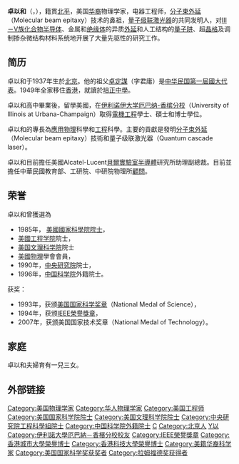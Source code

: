 {{noteTA
|G1=Electronics
|G2=Physics
}}

'''卓以和'''（{{lang-en|Alfred Yi Cho}}，{{bd|1937年|7月10日}}），籍貫[[北平市|北平]]，美国[[华裔|华裔]]物理学家，电器工程师，[[分子束外延|分子束外延]]（Molecular beam epitaxy）技术的鼻祖，[[量子级联激光器|量子级联激光器]]的共同发明人，对[[三五半导体|Ⅲ－V族]][[化合物半导体|化合物半导体]]、金属和[[绝缘体|绝缘体]]的异质[[外延_(晶体)|外延]]和人工结构的[[量子阱|量子阱]]、超[[晶格|晶格]]及调制掺杂微结构材料系统地开展了大量先驱性的研究工作。

==简历==
卓以和于1937年生於[[北京|北京]]。他的祖父[[卓定謀|卓定謀]]（字君庸）是[[中华民国|中华民国]][[第一届中华民国国民大会代表|第一屆國大代表]]。1949年全家移住[[香港|香港]]，就讀於[[培正中學|培正中學]]。

卓以和高中畢業後，留學美國，在[[伊利诺伊大学厄巴纳-香槟分校|伊利诺伊大学厄巴纳-香槟分校]]（University of Illinois at Urbana-Champaign）取得[[電機工程|電機工程]]學士、碩士和博士學位。

卓以和的專長為[[應用物理|應用物理]]科學和[[工程|工程]]科學。主要的貢獻是發明[[分子束外延|分子束外延]]（Molecular beam epitaxy）技術和量子级联激光器（Quantum cascade laser）。

卓以和目前擔任美國Alcatel-Lucent[[貝爾實驗室|貝爾實驗室]][[半導體|半導體]]研究所助理副總裁。目前並擔任中華民國教育部、工研院、中研院物理所[[顧問|顧問]]。

==荣誉==
卓以和曾獲選為
* 1985年， [[美國國家科學院|美國國家科學院]][[院士|院士]]，
* [[美國國家工程學院|美國工程学院]]院士，
* [[美国文理科学院|美国文理科学院]]院士
* [[美國|美國]][[物理|物理]]學會會員，
* 1990年，[[中央研究院|中央研究院]]院士，
* 1996年，[[中国科学院|中国科学院]]外籍院士。

获奖：
* 1993年，获颁[[美国国家科学奖章|美国国家科学奖章]]（National Medal of Science），
* 1994年，获颁[[IEEE榮譽獎章|IEEE榮譽獎章]]，
* 2007年，获颁美国国家技术奖章（National Medal of Technology）。

==家庭==
卓以和夫婦育有一兒三女。
==外部链接==
{{拉姆福德奖获得者}}
{{IEEE榮譽獎章獲獎者 1976–2000}}
{{Winners of the National Medal of Science|engineering}}
{{中央研究院第十八届院士}}

{{Authority control}}

{{DEFAULTSORT:Cho卓}}
[[Category:美国物理学家|Category:美国物理学家]]
[[Category:华人物理学家|Category:华人物理学家]]
[[Category:美国工程师|Category:美国工程师]]
[[Category:美国国家科学院院士|Category:美国国家科学院院士]]
[[Category:美国文理科学院院士|Category:美国文理科学院院士]]
[[Category:中央研究院工程科學組院士|Category:中央研究院工程科學組院士]]
[[Category:中国科学院外籍院士|Category:中国科学院外籍院士]]
[[Category:香港培正中學校友|C]]
[[Category:北京人|Category:北京人]]
[[Category:卓姓|Y以]]
[[Category:伊利諾大學厄巴納－香檳分校校友|Category:伊利諾大學厄巴納－香檳分校校友]]
[[Category:IEEE榮譽獎章|Category:IEEE榮譽獎章]]
[[Category:香港城市大學榮譽博士|Category:香港城市大學榮譽博士]]
[[Category:香港科技大學榮譽博士|Category:香港科技大學榮譽博士]]
[[Category:美籍华裔科学家|Category:美籍华裔科学家]]
[[Category:美国国家科学奖获奖者|Category:美国国家科学奖获奖者]]
[[Category:拉姆福德奖获得者|Category:拉姆福德奖获得者]]
{{中国科学院外籍院士}}